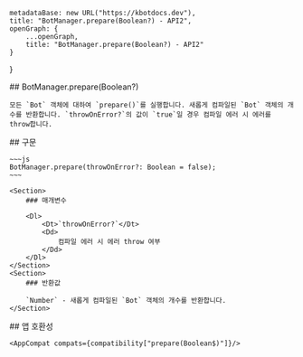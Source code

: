 
    metadataBase: new URL("https://kbotdocs.dev"),
    title: "BotManager.prepare(Boolean?) - API2",
    openGraph: {
        ...openGraph,
        title: "BotManager.prepare(Boolean?) - API2"
    }
}

<Section>
    ## BotManager.prepare(Boolean?)

    모든 `Bot` 객체에 대하여 `prepare()`를 실행합니다. 새롭게 컴파일된 `Bot` 객체의 개수를 반환합니다. `throwOnError?`의 값이 `true`일 경우 컴파일 에러 시 에러를 throw합니다.
</Section>
<Section>
    ## 구문

    ~~~js
    BotManager.prepare(throwOnError?: Boolean = false);
    ~~~

    <Section>
        ### 매개변수

        <Dl>
            <Dt>`throwOnError?`</Dt>
            <Dd>
                컴파일 에러 시 에러 throw 여부
            </Dd>
        </Dl>
    </Section>
    <Section>
        ### 반환값

        `Number` - 새롭게 컴파일된 `Bot` 객체의 개수를 반환합니다.
    </Section>
</Section>
<Section>
    ## 앱 호환성

    <AppCompat compats={compatibility["prepare(Boolean$)"]}/>
</Section>